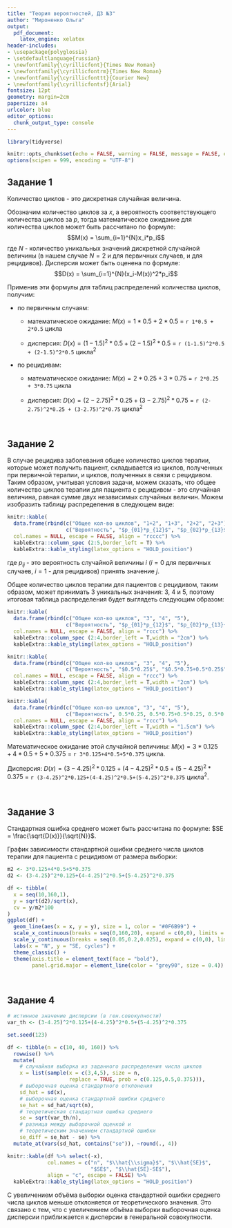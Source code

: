---
title: "Теория вероятностей, ДЗ №3"
author: "Мироненко Ольга"
output:
  pdf_document:
    latex_engine: xelatex
header-includes:
- \usepackage{polyglossia}
- \setdefaultlanguage{russian}
- \newfontfamily{\cyrillicfont}{Times New Roman} 
- \newfontfamily{\cyrillicfontrm}{Times New Roman}
- \newfontfamily{\cyrillicfonttt}{Courier New}
- \newfontfamily{\cyrillicfontsf}{Arial}
fontsize: 12pt
geometry: margin=2cm
papersize: a4
urlcolor: blue
editor_options:
  chunk_output_type: console
---

```{r setup, include=FALSE}
library(tidyverse)

knitr::opts_chunk$set(echo = FALSE, warning = FALSE, message = FALSE, error = FALSE)
options(scipen = 999, encoding = "UTF-8")
```

## **Задание 1**

Количество циклов - это дискретная случайная величина.

Обозначим количество циклов за $x$, а вероятность соответствующего количества циклов за $p$, тогда математическое ожидание для количества циклов может быть рассчитано по формуле: $$M(x) = \sum_{i=1}^{N}x_i*p_i$$
где $N$ - количество уникальных значений дискретной случайной величины (в нашем случае $N=2$ и для первичных случаев, и для рецидивов). Дисперсия может быть оценена по формуле: $$D(x) = \sum_{i=1}^{N}(x_i-M(x))^2*p_i$$

Применив эти формулы для таблиц распределений количества циклов, получим:

- по первичным случаям:

  - математическое ожидание: $M(x) = 1*0.5 + 2*0.5$ = `r 1*0.5 + 2*0.5` цикла
  
  - дисперсия: $D(x) = (1-1.5)^2*0.5 + (2-1.5)^2*0.5$ = `r (1-1.5)^2*0.5 + (2-1.5)^2*0.5` цикла$^2$
  
- по рецидивам:

  - математическое ожидание: $M(x) = 2*0.25 + 3*0.75$ = `r 2*0.25 + 3*0.75` цикла
  
  - дисперсия: $D(x) = (2-2.75)^2*0.25 + (3-2.75)^2*0.75$ = `r (2-2.75)^2*0.25 + (3-2.75)^2*0.75` цикла$^2$
  
<br>

## **Задание 2**

В случае рецидива заболевания общее количество циклов терапии, которые может получить пациент, складывается из циклов, полученных при первичной терапии, и циклов, полученных в связи с рецидивом. Таким образом, учитывая условия задачи, можем сказать, что общее количество циклов терапии для пациента с рецидивом - это случайная величина, равная сумме двух независимых случайных величин. Можем изобразить таблицу распределения в следующем виде:

```{r}
knitr::kable(
  data.frame(rbind(c("Общее кол-во циклов", "1+2", "1+3", "2+2", "2+3"),
                   c("Вероятность", "$p_{01}*p_{12}$", "$p_{02}*p_{13}$", "$p_{02}*p_{12}$", "$p_{02}*p_{13}$"))),
  col.names = NULL, escape = FALSE, align = "rcccc") %>%
  kableExtra::column_spec (2:5,border_left = T) %>%
  kableExtra::kable_styling(latex_options = "HOLD_position")
```

\newpage

где $p_{ij}$ - это вероятность случайной величины $i$ ($i=0$ для первичных случаев, $i=1$ - для рецидивов) принять значение $j$.

Общее количество циклов терапии для пациентов с рецидивом, таким образом, может принимать 3 уникальных значения: 3, 4 и 5, поэтому итоговая таблица распределения будет выглядеть следующим образом:

```{r}
knitr::kable(
  data.frame(rbind(c("Общее кол-во циклов", "3", "4", "5"),
                   c("Вероятность", "$p_{01}*p_{12}$", "$p_{02}*p_{13}+p_{02}*p_{12}$", "$p_{02}*p_{13}$"))),
  col.names = NULL, escape = FALSE, align = "rccc") %>%
  kableExtra::column_spec (2:4,border_left = T,width = "2cm") %>%
  kableExtra::kable_styling(latex_options = "HOLD_position")

knitr::kable(
  data.frame(rbind(c("Общее кол-во циклов", "3", "4", "5"),
                   c("Вероятность", "$0.5*0.25$", "$0.5*0.75+0.5*0.25$", "$0.5*0.75$"))),
  col.names = NULL, escape = FALSE, align = "rccc") %>%
  kableExtra::column_spec (2:4,border_left = T,width = "2cm") %>%
  kableExtra::kable_styling(latex_options = "HOLD_position")

knitr::kable(
  data.frame(rbind(c("Общее кол-во циклов", "3", "4", "5"),
                   c("Вероятность", 0.5*0.25, 0.5*0.75+0.5*0.25, 0.5*0.75))),
  col.names = NULL, escape = FALSE, align = "rccc") %>%
  kableExtra::column_spec (2:4,border_left = T,width = "1.5cm") %>%
  kableExtra::kable_styling(latex_options = "HOLD_position")
```

Математическое ожидание этой случайной величины: $M(x)=3*0.125+4*0.5+5*0.375$ = `r 3*0.125+4*0.5+5*0.375` цикла.

Дисперсия: $D(x)=(3-4.25)^2*0.125+(4-4.25)^2*0.5+(5-4.25)^2*0.375$ = `r (3-4.25)^2*0.125+(4-4.25)^2*0.5+(5-4.25)^2*0.375` цикла$^2$.

<br>

## **Задание 3**

Стандартная ошибка среднего может быть рассчитана по формуле: $SE = \frac{\sqrt{D(x)}}{\sqrt{N}}$.

График зависимости стандартной ошибки среднего числа циклов терапии для пациента с рецидивом от размера выборки:

```{r, fig.width=4, fig.height=4}
m2 <- 3*0.125+4*0.5+5*0.375
d2 <- (3-4.25)^2*0.125+(4-4.25)^2*0.5+(5-4.25)^2*0.375

df <- tibble(
  x = seq(10,160,1),
  y = sqrt(d2)/sqrt(x),
  cv = y/m2*100
)
ggplot(df) + 
  geom_line(aes(x = x, y = y), size = 1, color = "#0F6B99") +
  scale_x_continuous(breaks = seq(0,160,20), expand = c(0,0), limits = c(0,162)) +
  scale_y_continuous(breaks = seq(0.05,0.2,0.025), expand = c(0,0), limits = c(0.05,0.21)) +
  labs(x = "N", y = "SE, cycles") +
  theme_classic() +
  theme(axis.title = element_text(face = "bold"),
        panel.grid.major = element_line(color = "grey90", size = 0.4))
```

<br>

## **Задание 4**

```{r, echo=TRUE}
# истинное значение дисперсии (в ген.совокупности)
var_th <- (3-4.25)^2*0.125+(4-4.25)^2*0.5+(5-4.25)^2*0.375

set.seed(123)

df <- tibble(n = c(10, 40, 160)) %>%
  rowwise() %>%
  mutate(
    # случайная выборка из заданного распределения числа циклов
    x = list(sample(x = c(3,4,5), size = n, 
                    replace = TRUE, prob = c(0.125,0.5,0.375))),
    # выборочная оценка стандартного отклонения
    sd_hat = sd(x),
    # выборочная оценка стандартной ошибки среднего
    se_hat = sd_hat/sqrt(n),
    # теоретическая стандартная ошибка среднего
    se = sqrt(var_th/n),
    # разница между выборочной оценкой и 
    # теоретическим значением стандартной ошибки
    se_diff = se_hat - se) %>%
  mutate_at(vars(sd_hat, contains("se")), ~round(., 4))

knitr::kable(df %>% select(-x), 
             col.names = c("n", "$\\hat{\\sigma}$", "$\\hat{SE}$", 
                           "$SE$", "$\\hat{SE}-SE$"),
             align = "c", escape = FALSE) %>%
  kableExtra::kable_styling(latex_options = "HOLD_position")
```

С увеличением объёма выборки оценка стандартной ошибки среднего числа циклов меньше отклоняется от теоретического значения. Это связано с тем, что с увеличением объёма выборки выборочная оценка дисперсии приближается к дисперсии в генеральной совокупности.